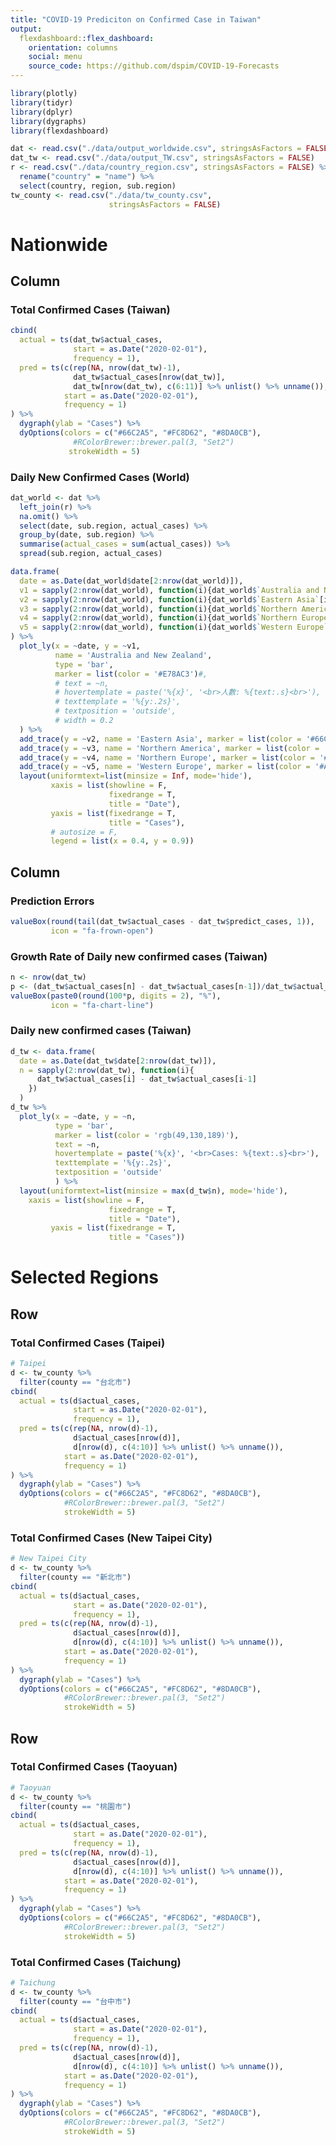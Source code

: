 ```yaml
---
title: "COVID-19 Prediciton on Confirmed Case in Taiwan"
output: 
  flexdashboard::flex_dashboard:
    orientation: columns
    social: menu
    source_code: https://github.com/dspim/COVID-19-Forecasts
---
```

  
```r
library(plotly)
library(tidyr)
library(dplyr)
library(dygraphs)
library(flexdashboard)

dat <- read.csv("./data/output_worldwide.csv", stringsAsFactors = FALSE) 
dat_tw <- read.csv("./data/output_TW.csv", stringsAsFactors = FALSE)
r <- read.csv("./data/country_region.csv", stringsAsFactors = FALSE) %>% 
  rename("country" = "name") %>% 
  select(country, region, sub.region)
tw_county <- read.csv("./data/tw_county.csv", 
                      stringsAsFactors = FALSE)
```

Nationwide
=====================================  

Column {data-width=600}
-----------------------------------------------------------------

### Total Confirmed Cases (Taiwan)

```r
cbind(
  actual = ts(dat_tw$actual_cases,
              start = as.Date("2020-02-01"),
              frequency = 1),
  pred = ts(c(rep(NA, nrow(dat_tw)-1), 
              dat_tw$actual_cases[nrow(dat_tw)],
              dat_tw[nrow(dat_tw), c(6:11)] %>% unlist() %>% unname()),
            start = as.Date("2020-02-01"),
            frequency = 1)
) %>%
  dygraph(ylab = "Cases") %>% 
  dyOptions(colors = c("#66C2A5", "#FC8D62", "#8DA0CB"),
              #RColorBrewer::brewer.pal(3, "Set2")
             strokeWidth = 5)
```

### Daily New Confirmed Cases (World)

```r
dat_world <- dat %>% 
  left_join(r) %>% 
  na.omit() %>% 
  select(date, sub.region, actual_cases) %>% 
  group_by(date, sub.region) %>% 
  summarise(actual_cases = sum(actual_cases)) %>% 
  spread(sub.region, actual_cases) 

data.frame(
  date = as.Date(dat_world$date[2:nrow(dat_world)]),
  v1 = sapply(2:nrow(dat_world), function(i){dat_world$`Australia and New Zealand`[i] - dat_world$`Australia and New Zealand`[i-1]}),
  v2 = sapply(2:nrow(dat_world), function(i){dat_world$`Eastern Asia`[i] - dat_world$`Eastern Asia`[i-1]}),
  v3 = sapply(2:nrow(dat_world), function(i){dat_world$`Northern America`[i] - dat_world$`Northern America`[i-1]}),
  v4 = sapply(2:nrow(dat_world), function(i){dat_world$`Northern Europe`[i] - dat_world$`Northern Europe`[i-1]}),
  v5 = sapply(2:nrow(dat_world), function(i){dat_world$`Western Europe`[i] - dat_world$`Western Europe`[i-1]})
) %>% 
  plot_ly(x = ~date, y = ~v1,
          name = 'Australia and New Zealand',
          type = 'bar', 
          marker = list(color = '#E78AC3')#,
          # text = ~n, 
          # hovertemplate = paste('%{x}', '<br>人數: %{text:.s}<br>'),
          # texttemplate = '%{y:.2s}',
          # textposition = 'outside', 
          # width = 0.2
  ) %>% 
  add_trace(y = ~v2, name = 'Eastern Asia', marker = list(color = '#66C2A5')) %>% 
  add_trace(y = ~v3, name = 'Northern America', marker = list(color = '#FC8D62')) %>% 
  add_trace(y = ~v4, name = 'Northern Europe', marker = list(color = '#8DA0CB')) %>% 
  add_trace(y = ~v5, name = 'Western Europe', marker = list(color = '#A6D854')) %>% 
  layout(uniformtext=list(minsize = Inf, mode='hide'),
         xaxis = list(showline = F,
                      fixedrange = T, 
                      title = "Date"),
         yaxis = list(fixedrange = T, 
                      title = "Cases"),
         # autosize = F,
         legend = list(x = 0.4, y = 0.9))
```


Column {data-width=400}
-----------------------------------------------------------------

### Prediction Errors

```r
valueBox(round(tail(dat_tw$actual_cases - dat_tw$predict_cases, 1)),
         icon = "fa-frown-open")
```

### Growth Rate of Daily new confirmed cases (Taiwan)

```r
n <- nrow(dat_tw)
p <- (dat_tw$actual_cases[n] - dat_tw$actual_cases[n-1])/dat_tw$actual_cases[n] 
valueBox(paste0(round(100*p, digits = 2), "%"), 
         icon = "fa-chart-line")
```


### Daily new confirmed cases (Taiwan)

```r
d_tw <- data.frame(
  date = as.Date(dat_tw$date[2:nrow(dat_tw)]),
  n = sapply(2:nrow(dat_tw), function(i){
      dat_tw$actual_cases[i] - dat_tw$actual_cases[i-1]
    }) 
  ) 
d_tw %>% 
  plot_ly(x = ~date, y = ~n,
          type = 'bar', 
          marker = list(color = 'rgb(49,130,189)'),
          text = ~n, 
          hovertemplate = paste('%{x}', '<br>Cases: %{text:.s}<br>'),
          texttemplate = '%{y:.2s}',
          textposition = 'outside'
          ) %>% 
  layout(uniformtext=list(minsize = max(d_tw$n), mode='hide'),
    xaxis = list(showline = F,
                      fixedrange = T, 
                      title = "Date"),
         yaxis = list(fixedrange = T, 
                      title = "Cases")) 
```

Selected Regions {data-orientation=rows}
=====================================  

Row
-------------------------------------
    
### Total Confirmed Cases (Taipei)
    
```r
# Taipei
d <- tw_county %>% 
  filter(county == "台北市")
cbind(
  actual = ts(d$actual_cases,
              start = as.Date("2020-02-01"),
              frequency = 1),
  pred = ts(c(rep(NA, nrow(d)-1), 
              d$actual_cases[nrow(d)],
              d[nrow(d), c(4:10)] %>% unlist() %>% unname()),
            start = as.Date("2020-02-01"),
            frequency = 1)
) %>%
  dygraph(ylab = "Cases") %>% 
  dyOptions(colors = c("#66C2A5", "#FC8D62", "#8DA0CB"),
            #RColorBrewer::brewer.pal(3, "Set2")
            strokeWidth = 5)  
```
 
### Total Confirmed Cases (New Taipei City)
    
```r
# New Taipei City
d <- tw_county %>% 
  filter(county == "新北市")
cbind(
  actual = ts(d$actual_cases,
              start = as.Date("2020-02-01"),
              frequency = 1),
  pred = ts(c(rep(NA, nrow(d)-1), 
              d$actual_cases[nrow(d)],
              d[nrow(d), c(4:10)] %>% unlist() %>% unname()),
            start = as.Date("2020-02-01"),
            frequency = 1)
) %>%
  dygraph(ylab = "Cases") %>% 
  dyOptions(colors = c("#66C2A5", "#FC8D62", "#8DA0CB"),
            #RColorBrewer::brewer.pal(3, "Set2")
            strokeWidth = 5)  
``` 

Row
-------------------------------------
    
### Total Confirmed Cases (Taoyuan)
    
```r
# Taoyuan
d <- tw_county %>% 
  filter(county == "桃園市")
cbind(
  actual = ts(d$actual_cases,
              start = as.Date("2020-02-01"),
              frequency = 1),
  pred = ts(c(rep(NA, nrow(d)-1), 
              d$actual_cases[nrow(d)],
              d[nrow(d), c(4:10)] %>% unlist() %>% unname()),
            start = as.Date("2020-02-01"),
            frequency = 1)
) %>%
  dygraph(ylab = "Cases") %>% 
  dyOptions(colors = c("#66C2A5", "#FC8D62", "#8DA0CB"),
            #RColorBrewer::brewer.pal(3, "Set2")
            strokeWidth = 5)  
```
    
### Total Confirmed Cases (Taichung)

```r
# Taichung
d <- tw_county %>% 
  filter(county == "台中市")
cbind(
  actual = ts(d$actual_cases,
              start = as.Date("2020-02-01"),
              frequency = 1),
  pred = ts(c(rep(NA, nrow(d)-1), 
              d$actual_cases[nrow(d)],
              d[nrow(d), c(4:10)] %>% unlist() %>% unname()),
            start = as.Date("2020-02-01"),
            frequency = 1)
) %>%
  dygraph(ylab = "Cases") %>% 
  dyOptions(colors = c("#66C2A5", "#FC8D62", "#8DA0CB"),
            #RColorBrewer::brewer.pal(3, "Set2")
            strokeWidth = 5)  
```

